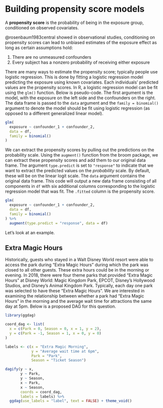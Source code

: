 # Building propensity score models

:::def-box
A **propensity score** is the probability of being in the exposure group, conditioned on observed covariates.
:::

@rosenbaum1983central showed in observational studies, conditioning on propensity scores can lead to unbiased estimates of the exposure effect as long as certain assumptions hold:

1. There are no unmeasured confounders
2. Every subject has a nonzero probability of receiving either exposure

There are many ways to estimate the propensity score; typically people use logistic regression. This is done by fitting a logistic regression model predicting the exposure using known covariates. Each individuals' predicted values are the propensity scores. In R, a logistic regression model can be fit using the `glm()` function. Below is pseudo-code. The first argument is the model, with the exposure on the left side and the confounders on the right. The data frame is passed to the `data` argument and the `family = binomial()` argument to denote the model should be fit using logistic regression (as opposed to a different generalized linear model).

```r
glm(
  exposure ~ confounder_1 + confounder_2, 
  data = df,
  family = binomial()
)
```

We can extract the propensity scores by pulling out the predictions on the probability scale. Using the `augment()` function from the broom package, we can extract these propensity scores and add them to our original data frame. The argument `type.predict` is set to `"response"` to indicate that we want to extract the predicted values on the *probability* scale. By default, these will be on the linear logit scale. The `data` argument contains the original data frame. This code will output a new data frame consisting of all components in `df` with six additional columns corresponding to the logistic regression model that was fit. The `.fitted` column is the propensity score.

```r
glm(
  exposure ~ confounder_1 + confounder_2, 
  data = df,
  family = binomial()
) %>%
  augment(type.predict = "response", data = df)
```

Let's look at an example. 

## Extra Magic Hours

Historically, guests who stayed in a Walt Disney World resort were able to access the park during "Extra Magic Hours" during which the park was closed to all other guests. These extra hours could be in the morning or evening. In 2018, there were four theme parks that provided "Extra Magic Hours" at Disney World: Magic Kingdom Park, EPCOT, Disney's Hollywood Studios, and Disney's Animal Kingdom Park. Typically, each day one park was selected to have these "Extra Magic Hours". We are interested in examining the relationship between whether a park had "Extra Magic Hours" in the morning and the average wait time for attractions the same day at 5pm. Below is a proposed DAG for this question.

```r
library(ggdag)

coord_dag <- list(
  x = c(Park = 0, Season = 0, x = 1, y = 2),
  y = c(Park = -1, Season = 1, x = 0, y = 0)
)

labels <- c(x = "Extra Magic Morning",
            y = "Average wait time at 6pm",
            Park = "Park",
            Season = "Ticket Season")

dagify(y ~ x,
       y ~ Park,
       y ~ Season,
       x ~ Park,
       x ~ Season,
       coords = coord_dag,
       labels = labels) %>%
  ggdag(use_labels = "label", text = FALSE) + theme_void()
```


